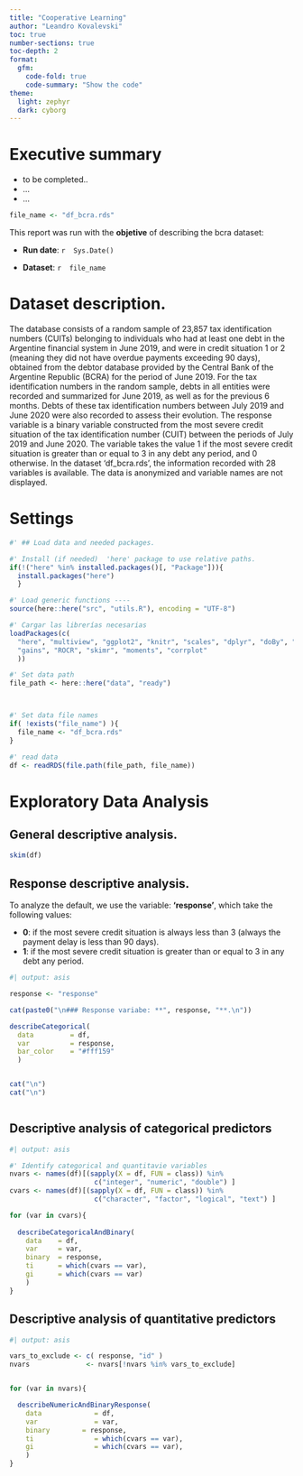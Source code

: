 ```yaml
---
title: "Cooperative Learning"
author: "Leandro Kovalevski"
toc: true
number-sections: true
toc-depth: 2
format:
  gfm:
    code-fold: true
    code-summary: "Show the code"
theme:
  light: zephyr
  dark: cyborg
---
```



#  Executive summary {-}

- to be completed..
- ... 
- ...


```r
file_name <- "df_bcra.rds"
```
 
This report was run with the **objetive** of describing the bcra dataset: \n


 -  **Run date**: `r  Sys.Date()`
 
 -  **Dataset**: `r  file_name` 




# Dataset description.

The database consists of a random sample of 23,857 tax identification numbers (CUITs) belonging to individuals who had at least one debt in the Argentine financial system in June 2019, and were in credit situation 1 or 2 (meaning they did not have overdue payments exceeding 90 days), obtained from the debtor database provided by the Central Bank of the Argentine Republic (BCRA) for the period of June 2019.
For the tax identification numbers in the random sample, debts in all entities were recorded and summarized for June 2019, as well as for the previous 6 months. Debts of these tax identification numbers between July 2019 and June 2020 were also recorded to assess their evolution. 
The response variable is a binary variable constructed from the most severe credit situation of the tax identification number (CUIT) between the periods of July 2019 and June 2020. The variable takes the value 1 if the most severe credit situation is greater than or equal to 3 in any debt any period, and 0 otherwise.
In the dataset 'df_bcra.rds', the information recorded with 28 variables is available. The data is anonymized and variable names are not displayed.


# Settings {-}

```r
#' ## Load data and needed packages.

#' Install (if needed)  'here' package to use relative paths. 
if(!("here" %in% installed.packages()[, "Package"])){ 
  install.packages("here") 
  }

#' Load generic functions ----
source(here::here("src", "utils.R"), encoding = "UTF-8")

#' Cargar las librerías necesarias
loadPackages(c(
  "here", "multiview", "ggplot2", "knitr", "scales", "dplyr", "doBy", "moments",
  "gains", "ROCR", "skimr", "moments", "corrplot"
  ))

#' Set data path
file_path <- here::here("data", "ready")



#' Set data file names
if( !exists("file_name") ){
  file_name <- "df_bcra.rds"
}

#' read data
df <- readRDS(file.path(file_path, file_name))
```


# Exploratory Data Analysis

## General descriptive analysis.

```r
skim(df)

```

## Response descriptive analysis.

To analyze the default, we use the variable: **'response'**, which take the
following values: \n

- **0**: if the most severe credit situation is always less than 3 (always 
the payment delay is less than 90 days). \n
- **1**: if the most severe credit situation is greater than or equal to 3 
in any debt any period. \n



```r
#| output: asis

response <- "response"

cat(paste0("\n### Response variabe: **", response, "**.\n"))

describeCategorical(
  data         = df,
  var          = response,
  bar_color    = "#fff159" 
  ) 


cat("\n")
cat("\n")



```





## Descriptive analysis of categorical predictors

```r
#| output: asis

#' Identify categorical and quantitavie variables
nvars <- names(df)[(sapply(X = df, FUN = class)) %in% 
                     c("integer", "numeric", "double") ]
cvars <- names(df)[(sapply(X = df, FUN = class)) %in% 
                     c("character", "factor", "logical", "text") ]

for (var in cvars){
  
  describeCategoricalAndBinary(
    data    = df, 
    var     = var, 
    binary  = response,
    ti      = which(cvars == var), 
    gi      = which(cvars == var)
    )
}

```

## Descriptive analysis of quantitative predictors


```r
#| output: asis

vars_to_exclude <- c( response, "id" )
nvars              <- nvars[!nvars %in% vars_to_exclude]


for (var in nvars){

  describeNumericAndBinaryResponse(
    data             = df, 
    var              = var, 
    binary        = response,
    ti               = which(cvars == var), 
    gi               = which(cvars == var), 
    )
}

```

